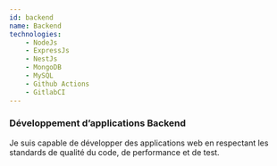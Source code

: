 ```yaml
---
id: backend
name: Backend
technologies:
    - NodeJs
    - ExpressJs
    - NestJs
    - MongoDB
    - MySQL
    - Github Actions
    - GitlabCI
---
```


### Développement d&rsquo;applications Backend

Je suis capable de développer des applications web en respectant les standards de qualité du code,
de performance et de test.
